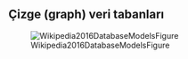 ## Çizge (graph) veri tabanları 

![Wikipedia2016DatabaseModelsFigure](./images/database-models-graph-example-opensource-com.png)

